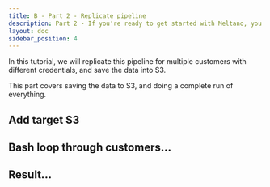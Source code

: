 ```yaml
---
title: B - Part 2 - Replicate pipeline
description: Part 2 - If you're ready to get started with Meltano, you've come to the right place!
layout: doc
sidebar_position: 4
---
```


In this tutorial, we will replicate this pipeline for multiple customers with different credentials, and save the data into S3.

This part covers saving the data to S3, and doing a complete run of everything.


## Add target S3

## Bash loop through customers...

## Result...
